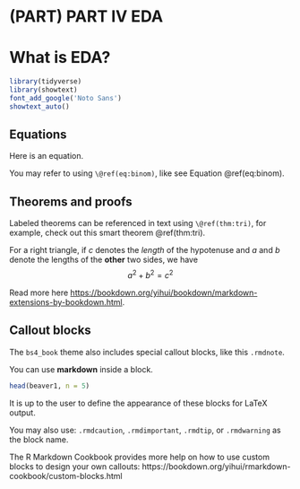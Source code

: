 # (PART) PART IV EDA {-}
# What is EDA? {#intro2eda}

```r
library(tidyverse)
library(showtext) 
font_add_google('Noto Sans')
showtext_auto()
```

## Equations

Here is an equation.

\begin{equation} 
  f\left(k\right) = \binom{n}{k} p^k\left(1-p\right)^{n-k}
  (\#eq:binom)
\end{equation} 

You may refer to using `\@ref(eq:binom)`, like see Equation \@ref(eq:binom).


## Theorems and proofs

Labeled theorems can be referenced in text using `\@ref(thm:tri)`, for example, check out this smart theorem \@ref(thm:tri).

::: {.theorem #tri}
For a right triangle, if $c$ denotes the *length* of the hypotenuse
and $a$ and $b$ denote the lengths of the **other** two sides, we have
$$a^2 + b^2 = c^2$$
:::

Read more here <https://bookdown.org/yihui/bookdown/markdown-extensions-by-bookdown.html>.

## Callout blocks


The `bs4_book` theme also includes special callout blocks, like this `.rmdnote`.

::: {.rmdnote}
You can use **markdown** inside a block.

```r
head(beaver1, n = 5)
```

:::

It is up to the user to define the appearance of these blocks for LaTeX output. 

You may also use: `.rmdcaution`, `.rmdimportant`, `.rmdtip`, or `.rmdwarning` as the block name.


The R Markdown Cookbook provides more help on how to use custom blocks to design your own callouts: https://bookdown.org/yihui/rmarkdown-cookbook/custom-blocks.html
